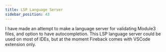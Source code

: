 ```yaml
---
title: LSP Language Server
sidebar_position: 43
---
```


I have made an attempt to make a language server for validating Module3 files,
and option to have autocompletion. This LSP language server could be used on most of IDEs,
but at the moment Fireback comes with VSCode extension only.